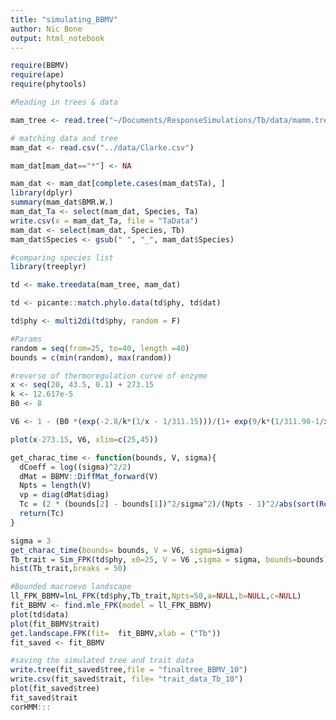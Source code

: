 ```yaml
---
title: "simulating_BBMV"
author: Nic Bone
output: html_notebook
---
```


```r
require(BBMV)
require(ape)
require(phytools)
```

```r
#Reading in trees & data

mam_tree <- read.tree("~/Documents/ResponseSimulations/Tb/data/mamm.tre")

# matching data and tree
mam_dat <- read.csv("../data/Clarke.csv")

mam_dat[mam_dat=="*"] <- NA

mam_dat <- mam_dat[complete.cases(mam_dat$Ta), ]
library(dplyr)
summary(mam_dat$BMR.W.)
mam_dat_Ta <- select(mam_dat, Species, Ta)
write.csv(x = mam_dat_Ta, file = "TaData")
mam_dat <- select(mam_dat, Species, Tb)
mam_dat$Species <- gsub(" ", "_", mam_dat$Species)

#comparing species list
library(treeplyr)

td <- make.treedata(mam_tree, mam_dat)

td <- picante::match.phylo.data(td$phy, td$dat)

td$phy <- multi2di(td$phy, random = F)

```



```r
#Params
random = seq(from=25, to=40, length =40)
bounds = c(min(random), max(random))

#reverse of thermoregulation curve of enzyme
x <- seq(20, 43.5, 0.1) + 273.15
k <- 12.617e-5
B0 <- 8

V6 <- 1 - (B0 *(exp(-2.8/k*(1/x - 1/311.15)))/(1+ exp(9/k*(1/311.90-1/x))))

plot(x-273.15, V6, xlim=c(25,45))
```


```r
get_charac_time <- function(bounds, V, sigma){
  dCoeff = log((sigma)^2/2)
  dMat = BBMV::DiffMat_forward(V)
  Npts = length(V)
  vp = diag(dMat$diag)
  Tc = (2 * (bounds[2] - bounds[1])^2/sigma^2)/(Npts - 1)^2/abs(sort(Re(vp), decreasing = T)[2])
  return(Tc)
}
```

```r
sigma = 3
get_charac_time(bounds= bounds, V = V6, sigma=sigma)
Tb_trait = Sim_FPK(td$phy, x0=25, V = V6 ,sigma = sigma, bounds=bounds) 
hist(Tb_trait,breaks = 50)
```


```r
#Bounded macroevo landscape 
ll_FPK_BBMV=lnL_FPK(td$phy,Tb_trait,Npts=50,a=NULL,b=NULL,c=NULL) 
fit_BBMV <- find.mle_FPK(model = ll_FPK_BBMV)
plot(td$data)
plot(fit_BBMV$trait)
get.landscape.FPK(fit=  fit_BBMV,xlab = ("Tb"))
fit_saved <- fit_BBMV
```

```r
#saving the simulated tree and trait data
write.tree(fit_saved$tree,file = "finaltree_BBMV_10")
write.csv(fit_saved$trait, file= "trait_data_Tb_10")
plot(fit_saved$tree)
fit_saved$trait
corHMM:::
```




